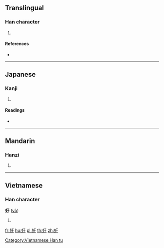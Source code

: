 {{character info/new}}
==Translingual==

===Han character===
{{Han char|rn=142|rad=虫|as=03|sn=9|four=|canj=LIMD}}

# {{defn|Han|sort=虫03}}

====References====
* {{Han ref|kx=1076.330|dkj=32821|dj=1545.180|hdz=42834.060|uh=8676|ud=34422}}

----

==Japanese==

===Kanji===
{{ja-kanji|grade=|rs=虫03}}

# {{defn|lang=ja|sort=虫03}}

====Readings====
* {{ja-readings|on=[[う]] (u)|kun=|nanori=}}

----

==Mandarin==

===Hanzi===
{{cmn-hanzi|pin=[[hán]] ([[han2]]), [[yū]] ([[yu1]])|wg=han<sup>2</sup>, yü<sup>1</sup>}}

# {{defn|lang=cmn|sort=虫03}}

----

==Vietnamese==

===Han character===
'''虶''' ([[vò]])

# {{defn|lang=vi}}

[[Category:Vietnamese Han tu]]

[[fr:虶]]
[[hu:虶]]
[[pl:虶]]
[[th:虶]]
[[zh:虶]]